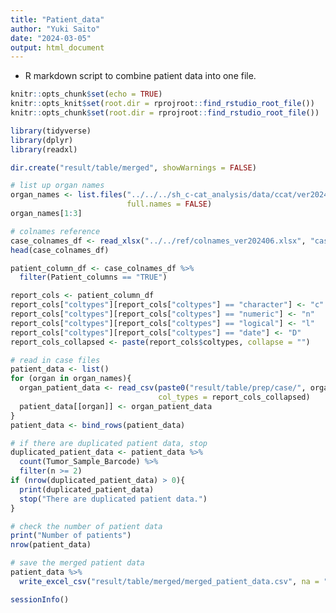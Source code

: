 ---
title: "Patient_data"
author: "Yuki Saito"
date: "2024-03-05"
output: html_document
---

- R markdown script to combine patient data into one file. 

```{r setup, include=FALSE, message=FALSE, warning=FALSE}
knitr::opts_chunk$set(echo = TRUE)
knitr::opts_knit$set(root.dir = rprojroot::find_rstudio_root_file())
knitr::opts_chunk$set(root.dir = rprojroot::find_rstudio_root_file())
```

```{r library, message=FALSE, warning=FALSE}
library(tidyverse)
library(dplyr)
library(readxl)
```

```{r make directory}
dir.create("result/table/merged", showWarnings = FALSE)
```

```{r preparation}
# list up organ names
organ_names <- list.files("../../../sh_c-cat_analysis/data/ccat/ver20240621/F1CDx/",
                          full.names = FALSE)
organ_names[1:3]

# colnames reference
case_colnames_df <- read_xlsx("../../ref/colnames_ver202406.xlsx", "case")
head(case_colnames_df)

patient_column_df <- case_colnames_df %>% 
  filter(Patient_columns == "TRUE")

report_cols <- patient_column_df
report_cols["coltypes"][report_cols["coltypes"] == "character"] <- "c"
report_cols["coltypes"][report_cols["coltypes"] == "numeric"] <- "n"
report_cols["coltypes"][report_cols["coltypes"] == "logical"] <- "l"
report_cols["coltypes"][report_cols["coltypes"] == "date"] <- "D"
report_cols_collapsed <- paste(report_cols$coltypes, collapse = "")
```

```{r analysis, warning=FALSE, message=FALSE}
# read in case files
patient_data <- list()
for (organ in organ_names){
  organ_patient_data <- read_csv(paste0("result/table/prep/case/", organ, "/patient_data.csv"),
                                 col_types = report_cols_collapsed)
  patient_data[[organ]] <- organ_patient_data
}
patient_data <- bind_rows(patient_data)

# if there are duplicated patient data, stop
duplicated_patient_data <- patient_data %>%
  count(Tumor_Sample_Barcode) %>%
  filter(n >= 2)
if (nrow(duplicated_patient_data) > 0){
  print(duplicated_patient_data)
  stop("There are duplicated patient data.")
}

# check the number of patient data
print("Number of patients")
nrow(patient_data)

# save the merged patient data
patient_data %>% 
  write_excel_csv("result/table/merged/merged_patient_data.csv", na = "")
```

```{r sessioninfo}
sessionInfo()
```


